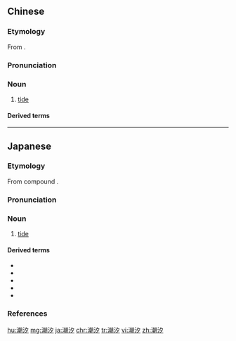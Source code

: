 ==Chinese==
{{zh-forms}}
{{wikipedia|lang=zh}}

===Etymology===
From {{zh-l|朝夕|morning and evening}}.

===Pronunciation===
{{zh-pron
|m=cháo汐
|c=ciu4 zik6
|mn=tiâu-se̍k
|cat=n
}}

===Noun===
{{zh-noun}}

# [[tide]]

====Derived terms====
{{zh-der|潮汐學:[[tidology]]}}

----

==Japanese==
{{wikipedia|lang=ja}}
{{ja-kanjitab|ちょう|せき|yomi=o}}

===Etymology===
From {{etyl|ltc|ja|sort=ちょうせき}} compound {{m|zh|潮汐|tr=drjew + zjek|lit=morning tide + evening tide}}.

===Pronunciation===
{{ja-pron|yomi=kanon|ちょうせき|acc=0|acc_ref=DJR,NHK}}

===Noun===
{{ja-noun|ちょうせき|hhira=てうせき}}

# [[tide]]

====Derived terms====
* {{ja-r|地球潮汐|ちきゅうちょうせき|[[earth tide]]}}
* {{ja-r|潮汐学|ちょうせきがく|[[tidology]]}}
* {{ja-r|潮汐発電|ちょうせきはつでん|[[tidal power]]}}
* {{ja-r|潮汐表|ちょうせきひょう|[[tide table]]}}
* {{ja-r|潮汐摩擦|ちょうせきまさつ|[[tidal friction]]}}

===References===
<references/>

[[hu:潮汐]]
[[mg:潮汐]]
[[ja:潮汐]]
[[chr:潮汐]]
[[tr:潮汐]]
[[vi:潮汐]]
[[zh:潮汐]]